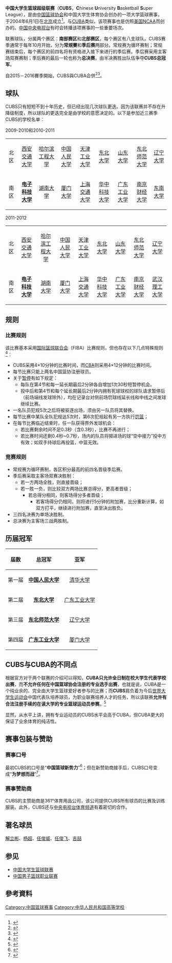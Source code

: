 {{Sports league infobox
|league name = 中国大学生篮球超级联赛
|logo = CUBS_logo.png
|sport = [[篮球|篮球]]
|founded = 2004
|teams = 16
|country =  {{flagicon|China}}
|champion = [[广东工业大学|广东工业大学]]
}}
'''中国大学生篮球超级联赛'''（'''CUBS'''，'''C'''hinese '''U'''niversity '''B'''asketball '''S'''uper League），是由[[中国篮球协会|中国篮球协会]]和中国大学生体育协会创办的一项大学篮球赛事，于2004年6月1日在[[北京市|北京]]成立<ref>{{Cite web |url=http://sports.qq.com/a/20071101/000304.htm |title=中国大学生篮球超级联赛--中国的NCAA |accessdate=2009-01-29 |archive-date=2008-07-18 |archive-url=https://web.archive.org/web/20080718213211/http://sports.qq.com/a/20071101/000304.htm |dead-url=no }}</ref>。与[[中国大学生篮球联赛|CUBA]]类似，该项赛事也是仿照[[美国|美国]][[國家大學體育協會|NCAA]]而创办的。[[中国|中国]][[中国中央电视台|中央电视台]]有时会转播该项赛事的一些重要场次。

联赛球队，分属两个赛区：'''南部赛区'''和'''北部赛区'''，每个赛区有八支球队。CUBS赛季通常于每年10月开始，分为'''常規賽'''和'''季后赛'''两部分。常规赛为循环赛制；常规赛结束后，每个赛区的前四名将有资格进入接下来进行的季后赛。季后赛采用主客场双赛赛制；季后赛的最后一轮也称为'''总决赛'''，由半决赛胜出队伍争夺'''CUBS总冠军'''。

自2015－2016賽季開始，CUBS與CUBA合併<ref>{{cite web|language=zh-hans|url=http://sports.163.com/15/0914/13/B3FR2RVA00052UUC.html|title=CUBS与CUBA正式合并|publisher=今晚報|author=王晓易|date=2015-09-14|accessdate=2019-04-28|archive-url=https://web.archive.org/web/20190428104659/http://sports.163.com/15/0914/13/B3FR2RVA00052UUC.html|archive-date=2019-04-28|dead-url=yes}}</ref><ref>{{cite web|language=zh-hans|url=https://www.ecosports.cn/Home/Consultation/show/id/1014.html|title=纯粹与热爱：从大超联赛到CUBA，中国大学体育的春天还远吗？|publisher=體育產業生態圈|author=卞珂|date=2016-11-21|accessdate=2019-04-28|archive-date=2020-11-04|archive-url=https://web.archive.org/web/20201104200121/https://www.ecosports.cn/Home/Consultation/show/id/1014.html|dead-url=no}}</ref>。

== 球队 ==

CUBS只有短短不到十年历史，但已经出现几次球队更迭。因为该联赛并不存在升降级制度，所以球队的更迭完全是由学校的意愿决定的。以下是参加近三赛季CUBS的学校名单：

2009-2010和2010-2011
{| class="wikitable"
|<center>北区
|<center>[[西安交通大学|西安交通大学]]
|<center>[[哈尔滨工程大学|哈尔滨工程大学]]
|<center>[[中国人民大学|中国人民大学]]
|<center>[[天津工业大学|天津工业大学]]
|<center>[[东北大学_(中国)|东北大学]] 
|<center>[[山东大学|山东大学]] 
|<center>[[东北师范大学|东北师范大学]] 
|<center>[[辽宁大学|辽宁大学]] 
|-
|<center>南区
|<center>'''[[电子科技大学|电子科技大学]]'''
|<center>[[湖南大学|湖南大学]]
|<center>[[厦门大学|厦门大学]]
|<center>[[上海交通大学|上海交通大学]] 
|<center>[[华中科技大学|华中科技大学]]
|<center>[[广东工业大学|广东工业大学]] 
|<center>[[南京财经大学|南京财经大学]] 
|<center>[[东南大学|东南大学]] 
|}
2011-2012
{| class="wikitable"
|<center>北区
|<center>[[西安交通大学|西安交通大学]]
|<center>[[哈尔滨工程大学|哈尔滨工程大学]]
|<center>[[中国人民大学|中国人民大学]]
|<center>[[天津工业大学|天津工业大学]]
|<center>[[东北大学_(中国)|东北大学]] 
|<center>[[山东大学|山东大学]] 
|<center>[[东北师范大学|东北师范大学]] 
|<center>[[辽宁大学|辽宁大学]] 
|-
|<center>南区
|<center>'''[[电子科技大学|电子科技大学]]'''
|<center>[[湖南大学|湖南大学]]
|<center>[[厦门大学|厦门大学]]
|<center>[[上海交通大学|上海交通大学]] 
|<center>[[华中科技大学|华中科技大学]]
|<center>[[广东工业大学|广东工业大学]] 
|<center>[[南京财经大学|南京财经大学]] 
|<center>[[武汉理工大学|武汉理工大学]] 
|}

== 规则 ==
===比赛规则===
该比赛基本采用[[国际篮球联合会|国际篮球联合会]]（FIBA）比赛规则，但也存在以下几点特殊规则<ref>{{Cite web |url=http://dachao.sports.sohu.com/20061205/n246816695.shtml |title=大超联赛竞赛规程 |accessdate=2009-01-29 |archive-date=2008-07-05 |archive-url=https://web.archive.org/web/20080705014049/http://dachao.sports.sohu.com/20061205/n246816695.shtml |dead-url=no }}</ref>：
*CUBS采用4×10分钟的比赛时间，而[[中国男子篮球职业联赛|CBA]]则采用4×12分钟的比赛时间。
*每节比赛只能上两名中国篮协注册球员。
*关于[[暂停|暂停]]有如下规定：
**每队在第4节和每一延长期最后2分钟各自增加1次30秒短暂停机会。
**投中后和第4节和每个延长期最后2分钟内拥有死球球权的球队请求暂停后（前场端线发球除外），均在记录台对侧前场罚球线延长线和中线之间发球继续比赛。
*一名队员犯规5次之后将被驱逐出场，须由另一队员将其替换。
*每节比赛中某队全队犯规达5次时，第6次犯规起有另一方执行[[罚球|罚篮]]；
*在每节比赛临近结束时，任一队获得界外发球机会：
**若比赛剩余时间不足0.3秒（含0.3秒），比赛不再进行；
**若比赛时间还剩0.4秒~0.7秒，场内的队员将掷进场的球“空中接力”投中方有效；如双手持球后再投篮，中篮无效。

=== 竞赛规则 ===
*常规赛为循环赛制，各区积分最高的前四名晋级季后赛。
*季后赛采取主客场双赛决胜制：
**若一方两场全胜，则直接晋级；
**若一胜一负，则比较双方两场比赛总得分，更高者晋级；
***若总得分相同，则客场得分多者晋级；
****若客场得分仍相同，则将进行5分钟的附加赛，比分重新计算，如双方打平，继续进行附加赛，直至决出胜负。
*三四名决赛为单场决胜制。
*总决赛为主客场三战两胜制。

==历届冠军==
{| class="wikitable"
!届数
!总冠军
!亚军
|-
|<center>第一届
|<center>'''[[中国人民大学|中国人民大学]]'''
|<center>[[清华大学|清华大学]]
|-
|<center>第二届
|<center>'''[[东北大学_(中国)|东北大学]]'''
|<center>[[广东工业大学|广东工业大学]]
|-
|<center>第三届
|<center>'''[[东北师范大学|东北师范大学]]'''
|<center>[[辽宁大学|辽宁大学]]
|-
|<center>第四届
|<center>'''[[广东工业大学|广东工业大学]]'''
|<center>[[厦门大学|厦门大学]]
|}

== CUBS与CUBA的不同点 ==
根据官方对于两个联赛的介绍可以得知，'''CUBA只允许全日制在校大学生代表学校出赛'''，而'''不允许任何在中国篮球协会注册的专业选手出赛'''，也就是说，CUBA是一个纯业余的、完全由大学生篮球爱好者参与的比赛；而'''CUBS'''肩负着为今后[[世界大学生运动会|世界大学生运动会]]中国代表队培养球员，为职业联赛培养人才的任务，所以该联赛'''允许有合法注册手续的在读大学的专业篮球运动员参赛'''。<ref>{{Cite web |url=http://sports.qq.com/a/20071101/000315.htm |title=CUBS与CUBA相比有哪些特性 |accessdate=2009-01-29 |archive-date=2008-07-18 |archive-url=https://web.archive.org/web/20080718212232/http://sports.qq.com/a/20071101/000315.htm |dead-url=no }}</ref>

显然，从水平上讲，拥有专业运动员的CUBS水平会高于CUBA，但CUBA更大的保证了业余体育的纯洁性。

==赛事包装与赞助==
===赛事口号===
最初CUBS的口号是“'''中国篮球新势力'''”<ref>{{Cite web |url=http://dachao.sports.sohu.com/ |title=第三届大超联赛网站 |accessdate=2009-01-29 |archive-date=2008-05-11 |archive-url=https://web.archive.org/web/20080511213250/http://dachao.sports.sohu.com/ |dead-url=no }}</ref>；但在新赞助商接手后，CUBS口号变成“'''为梦想而战'''”<ref>{{Cite web |url=http://sports.qq.com/361cubs/ |title=大超联赛官方网站 |accessdate=2009-01-29 |archive-date=2019-10-21 |archive-url=https://web.archive.org/web/20191021030606/https://sports.qq.com/361cubs/ |dead-url=no }}</ref>。

===赛事赞助商===
CUBS的主赞助商是361°体育用品公司，该公司提供CUBS所有球员的比赛及训练服装。此外，CUBS还与[[中央电视台体育频道|中央电视台体育频道]]有着密切的合作。

==著名球员==
[[解立彬|解立彬]]、[[杨超|杨超]]、[[任俊威|任俊威]]、[[任俊飞|任俊飞]]、[[吉喆|吉喆]]

== 参见 ==
*[[中国大学生篮球联赛|中国大学生篮球联赛]]
*[[中国男子篮球职业联赛|中国男子篮球职业联赛]]

==參考資料==
<div class="references-small">
<references />
</div>

{{中国篮球联赛系统}}
[[Category:中国篮球赛事|Category:中国篮球赛事]]
[[Category:中华人民共和国高等学校|Category:中华人民共和国高等学校]]